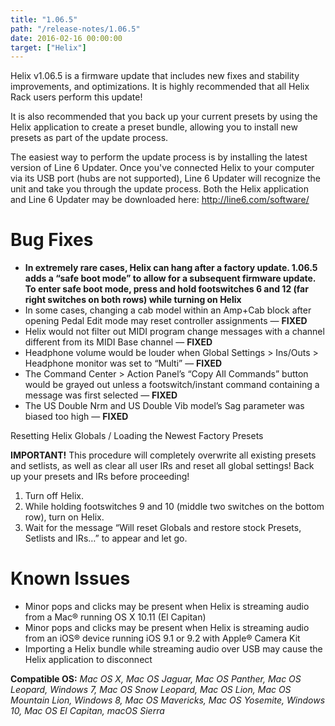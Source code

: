 ```yaml
---
title: "1.06.5"
path: "/release-notes/1.06.5"
date: 2016-02-16 00:00:00
target: ["Helix"]
---
```


Helix v1.06.5 is a firmware update that includes new fixes and stability improvements, and optimizations. It is highly recommended that all Helix Rack users perform this update!

It is also recommended that you back up your current presets by using the Helix application to create a preset bundle, allowing you to install new presets as part of the update process.

The easiest way to perform the update process is by installing the latest version of Line 6 Updater. Once you've connected Helix to your computer via its USB port (hubs are not supported), Line 6 Updater will recognize the unit and take you through the update process. Both the Helix application and Line 6 Updater may be downloaded here: http://line6.com/software/

# Bug Fixes
- **In extremely rare cases, Helix can hang after a factory update. 1.06.5 adds a “safe boot mode” to allow for a subsequent firmware update. To enter safe boot mode, press and hold footswitches 6 and 12 (far right switches on both rows) while turning on Helix**
- In some cases, changing a cab model within an Amp+Cab block after opening Pedal Edit mode may reset controller assignments — **FIXED**
- Helix would not filter out MIDI program change messages with a channel different from its MIDI Base channel — **FIXED**
- Headphone volume would be louder when Global Settings > Ins/Outs > Headphone monitor was set to “Multi” — **FIXED**
- The Command Center > Action Panel’s “Copy All Commands” button would be grayed out unless a footswitch/instant command containing a message was first selected — **FIXED**
- The US Double Nrm and US Double Vib model’s Sag parameter was biased too high — **FIXED**


<div className="message is-danger">
    <div className="message-header">
        <p>Resetting Helix Globals / Loading the Newest Factory Presets</p>
    </div>
    <div className="message-body">
        <p><strong>IMPORTANT!</strong> This procedure will completely overwrite all existing presets and setlists, as well as clear all user IRs and reset all global settings! Back up your presets and IRs before proceeding!</p>
        <ol>
            <li>Turn off Helix.</li>
            <li>While holding footswitches 9 and 10 (middle two switches on the bottom row), turn on Helix.</li>
            <li>Wait for the message “Will reset Globals and restore stock Presets, Setlists and IRs…” to appear and let go.</li>
        </ol>
    </div>
</div>

# Known Issues
- Minor pops and clicks may be present when Helix is streaming audio from a Mac® running OS X 10.11 (El Capitan)
- Minor pops and clicks may be present when Helix is streaming audio from an iOS® device running iOS 9.1 or 9.2 with Apple® Camera Kit
- Importing a Helix bundle while streaming audio over USB may cause the Helix application to disconnect

**Compatible OS:** *Mac OS X, Mac OS Jaguar, Mac OS Panther, Mac OS Leopard, Windows 7, Mac OS Snow Leopard, Mac OS Lion, Mac OS Mountain Lion, Windows 8, Mac OS Mavericks, Mac OS Yosemite, Windows 10, Mac OS El Capitan, macOS Sierra*